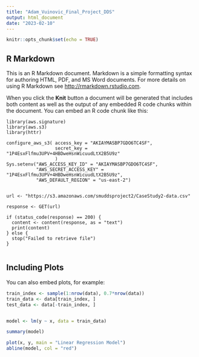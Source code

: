 ```yaml
---
title: "Adam_Vuinovic_Final_Project_DDS"
output: html_document
date: "2023-02-10"
---
```


```r
knitr::opts_chunk$set(echo = TRUE)
```

## R Markdown

This is an R Markdown document. Markdown is a simple formatting syntax for authoring HTML, PDF, and MS Word documents. For more details on using R Markdown see <http://rmarkdown.rstudio.com>.

When you click the **Knit** button a document will be generated that includes both content as well as the output of any embedded R code chunks within the document. You can embed an R code chunk like this:

```retrieve
library(aws.signature)
library(aws.s3)
library(httr)

configure_aws_s3( access_key = "AKIAYMASBP7GDO6TC4SF",
                  secret_key = "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"
                  )
Sys.setenv("AWS_ACCESS_KEY_ID" = "AKIAYMASBP7GDO6TC4SF", 
           "AWS_SECRET_ACCESS_KEY" = "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",
           "AWS_DEFAULT_REGION" = "us-east-2")


url <- "https://s3.amazonaws.com/smuddsproject2/CaseStudy2-data.csv"

response <- GET(url)

if (status_code(response) == 200) {
  content <- content(response, as = "text")
  print(content)
} else {
  stop("Failed to retrieve file")
}


```

## Including Plots

You can also embed plots, for example:

```r

train_index <- sample(1:nrow(data), 0.7*nrow(data))
train_data <- data[train_index, ]
test_data <- data[-train_index, ]



```

```r


model <- lm(y ~ x, data = train_data)

summary(model)


```



```r


plot(x, y, main = "Linear Regression Model")
abline(model, col = "red")



```





```r





```




```r





```



```r





```